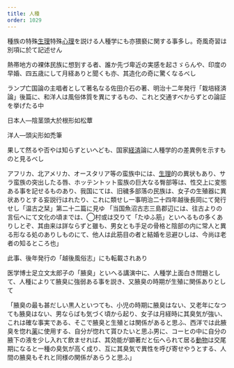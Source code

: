 ```yaml
---
title: 人種
order: 1029
---
```



種族の特殊[生理](/main/42-physiology/)特殊[心理](/main/41-psychology/)を説ける人種学にも亦猥褻に関する事多し。奇風奇習は別項に於て記述せん

熱帯地方の裸体民族に想到する者、誰か先づ卑近の実感を起さゞらんや、印度の早婚、四五歳にして月経ありと聞くも亦、其造化の奇に驚くなるべし

ランプ亡国論の主唱者として著名なる佐田介石の著、明治十二年発行「栽培経済論」後篇に、和洋人は風俗体質を異にするもの、これと交通すべからずとの論証を挙げたる中

日本人―陰茎頭大於根形如松蕈

洋人―頭尖形如禿筆

果して然るや否やは知らずといへども、国家[経済](/main/03-economics/)論に人種学的の差異例を示すものと見るべし

アフリカ、北アメリカ、オースタリア等の蛮族中には、[生理](/main/42-physiology/)的の異状もあり、サラ蛮族の突出したる唇、ホッテントット蛮族の巨大なる臀部等は、性交上に変態ある事を記せるものあり、我国にては、旧穢多部落の民族は、女子の生殖器に異状ありとする妄説行はれたり、これに類せし一事明治二十四年越後長岡にて発行せし「温古之栞」第二十二篇に見ゆ
「当国魚沼古志三島郡辺には、往古よりの言伝へにて文化の頃までは、◯村或は交りて「たゆふ筋」といへるもの多くありしとぞ、其由来は詳ならずと雖も、男女とも手足の骨格と陰部の内に常人と異る形なる処のありしものにて、他人は此筋目の者と結婚を忌避ひしは、今尚ほ老者の知るところ也」

此事、後年発行の「越後風俗志」にも転載されあり

医学博士足立文太郎子の「腋臭」といへる講演中に、人種学上面白き問題として、人種によりて腋臭に強弱ある事を説き、又腋臭の時期が生殖に関係ありとして


「腋臭の最も甚だしい黒人といつても、小児の時期に腋臭はない、又老年になつても腋臭はない、男ならばも気づく頃から起り、女子は月経時に其臭気が強い、これは確な事実である、そこで腋臭と生殖とは関係があると思ふ、西洋では此腋臭を惚れ[薬](/main/44-medicine/)に使用する、自分が惚れて貰ひたいと思ふ男に、コーヒの中に自分の腋下の液を少し入れて飲ませれば、其効能が顕著だと伝へられて居る[動物](/main/25-animal/)は交尾期になると一種の臭気が高く成り、互に其臭気で異性を呼び寄せやうとする、人間の腋臭もそれと同様の関係があらうと思ふ」
